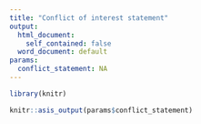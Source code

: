 ```yaml
---
title: "Conflict of interest statement"
output: 
  html_document:
    self_contained: false
  word_document: default
params:
  conflict_statement: NA
---
```


```r
library(knitr)
```

```r
knitr::asis_output(params$conflict_statement)
```

